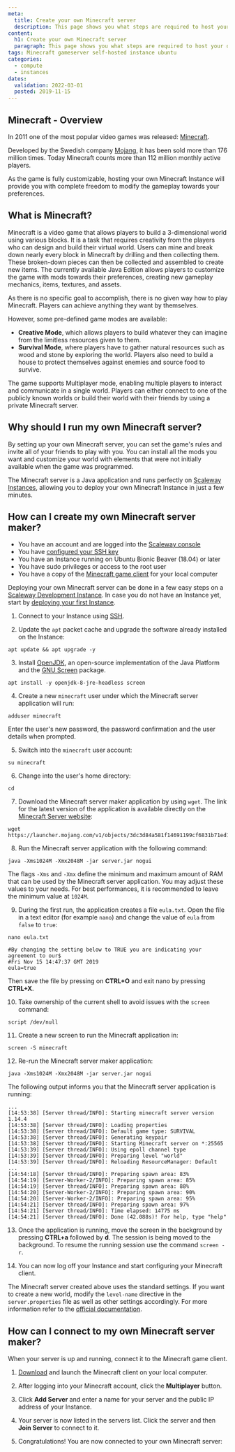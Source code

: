 ```yaml
---
meta:
  title: Create your own Minecraft server
  description: This page shows you what steps are required to host your own Minecraft server on a Scaleway Elements Instance.
content:
  h1: Create your own Minecraft server
  paragraph: This page shows you what steps are required to host your own Minecraft server on a Scaleway Elements Instance.
tags: Minecraft gameserver self-hosted instance ubuntu
categories:
  - compute
  - instances
dates:
  validation: 2022-03-01
  posted: 2019-11-15
---
```



## Minecraft - Overview

In 2011 one of the most popular video games was released: [Minecraft](https://www.minecraft.net/en-us/).

Developed by the Swedish company [Mojang](https://www.mojang.com/), it has been sold more than 176 million times. Today Minecraft counts more than 112 million monthly active players.

As the game is fully customizable, hosting your own Minecraft Instance will provide you with complete freedom to modify the gameplay towards your preferences.

## What is Minecraft?

Minecraft is a video game that allows players to build a 3-dimensional world using various blocks. It is a task that requires creativity from the players who can design and build their virtual world. Users can mine and break down nearly every block in Minecraft by drilling and then collecting them. These broken-down pieces can then be collected and assembled to create new items.
The currently available Java Edition allows players to customize the game with mods towards their preferences, creating new gameplay mechanics, items, textures, and assets.

As there is no specific goal to accomplish, there is no given way how to play Minecraft. Players can achieve anything they want by themselves.

However, some pre-defined game modes are available:

- **Creative Mode**, which allows players to build whatever they can imagine from the limitless resources given to them.
- **Survival Mode**, where players have to gather natural resources such as wood and stone by exploring the world. Players also need to build a house to protect themselves against enemies and source food to survive.

The game supports Multiplayer mode, enabling multiple players to interact and communicate in a single world. Players can either connect to one of the publicly known worlds or build their world with their friends by using a private Minecraft server.

## Why should I run my own Minecraft server?

By setting up your own Minecraft server, you can set the game's rules and invite all of your friends to play with you.
You can install all the mods you want and customize your world with elements that were not initially available when the game was programmed.

The Minecraft server is a Java application and runs perfectly on [Scaleway Instances](https://www.scaleway.com/en/virtual-instances/), allowing you to deploy your own Minecraft Instance in just a few minutes.

## How can I create my own Minecraft server maker?

<Message type="requirement">

- You have an account and are logged into the [Scaleway console](https://console.scaleway.com)
- You have [configured your SSH key](/console/my-project/how-to/create-ssh-key/)
- You have an Instance running on Ubuntu Bionic Beaver (18.04) or later
- You have sudo privileges or access to the root user
- You have a copy of the [Minecraft game client](https://www.minecraft.net/en-us/) for your local computer

</Message>

Deploying your own Minecraft server can be done in a few easy steps on a [Scaleway Development Instance](https://www.scaleway.com/en/virtual-instances/development/). In case you do not have an Instance yet, start by [deploying your first Instance](/compute/instances/how-to/create-an-instance/).

1. Connect to your Instance using [SSH](/compute/instances/how-to/connect-to-instance/).

2. Update the `apt` packet cache and upgrade the software already installed on the Instance:

  ```
  apt update && apt upgrade -y
  ```

3. Install [OpenJDK](https://openjdk.java.net/), an open-source implementation of the Java Platform and the [GNU Screen](https://www.gnu.org/software/screen/) package.

  ```
  apt install -y openjdk-8-jre-headless screen
  ```

4. Create a new `minecraft` user under which the Minecraft server application will run:

  ```
  adduser minecraft
  ```

  Enter the user's new password, the password confirmation and the user details when prompted.

5. Switch into the `minecraft` user account:

  ```
  su minecraft
  ```

6. Change into the user's home directory:

  ```
  cd
  ```

7. Download the Minecraft server maker application by using `wget`. The link for the latest version of the application is available directly on the [Minecraft Server website](https://www.minecraft.net/en-us/download/server):

  ```
  wget https://launcher.mojang.com/v1/objects/3dc3d84a581f14691199cf6831b71ed1296a9fdf/server.jar
  ```

8. Run the Minecraft server application with the following command:

  ```
  java -Xms1024M -Xmx2048M -jar server.jar nogui
  ```

  <Message type="important">

  The flags `-Xms` and `-Xmx` define the minimum and maximum amount of RAM that can be used by the Minecraft server application. You may adjust these values to your needs. For best performances, it is recommended to leave the minimum value at `1024M`.

  </Message> 

9. During the first run, the application creates a file `eula.txt`. Open the file in a text editor (for example `nano`) and change the value of `eula` from `false` to `true`:

  ```
  nano eula.txt
  ```

  ```
  #By changing the setting below to TRUE you are indicating your agreement to our$
  #Fri Nov 15 14:47:37 GMT 2019
  eula=true
  ```

  Then save the file by pressing on **CTRL+O** and exit nano by pressing **CTRL+X**.

10. Take ownership of the current shell to avoid issues with the `screen` command:

  ```
  script /dev/null
  ```

11. Create a new screen to run the Minecraft application in:

  ```
  screen -S minecraft
  ```

12. Re-run the Minecraft server maker application:

  ```
  java -Xms1024M -Xmx2048M -jar server.jar nogui
  ```

  The following output informs you that the Minecraft server application is running:

  ```
  ...
  [14:53:38] [Server thread/INFO]: Starting minecraft server version 1.14.4
  [14:53:38] [Server thread/INFO]: Loading properties
  [14:53:38] [Server thread/INFO]: Default game type: SURVIVAL
  [14:53:38] [Server thread/INFO]: Generating keypair
  [14:53:38] [Server thread/INFO]: Starting Minecraft server on *:25565
  [14:53:39] [Server thread/INFO]: Using epoll channel type
  [14:53:39] [Server thread/INFO]: Preparing level "world"
  [14:53:39] [Server thread/INFO]: Reloading ResourceManager: Default
  ...
  [14:54:18] [Server thread/INFO]: Preparing spawn area: 83%
  [14:54:19] [Server-Worker-2/INFO]: Preparing spawn area: 85%
  [14:54:19] [Server thread/INFO]: Preparing spawn area: 88%
  [14:54:20] [Server-Worker-2/INFO]: Preparing spawn area: 90%
  [14:54:20] [Server-Worker-2/INFO]: Preparing spawn area: 95%
  [14:54:21] [Server thread/INFO]: Preparing spawn area: 97%
  [14:54:21] [Server thread/INFO]: Time elapsed: 14775 ms
  [14:54:21] [Server thread/INFO]: Done (42.088s)! For help, type "help"
  ```

13. Once the application is running, move the screen in the background by pressing **CTRL+a** followed by **d**. The session is being moved to the background. To resume the running session use the command `screen -r`.

14. You can now log off your Instance and start configuring your Minecraft client.

  <Message type="note">

  The Minecraft server created above uses the standard settings. If you want to create a new world, modify the `level-name` directive in the `server.properties` file as well as other settings accordingly. For more information refer to the [official documentation](https://minecraft.gamepedia.com/Server.properties).

  </Message>

## How can I connect to my own Minecraft server maker?

When your server is up and running, connect it to the Minecraft game client.

1. [Download](https://www.minecraft.net/en-us/download/) and launch the Minecraft client on your local computer.

2. After logging into your Minecraft account, click the **Multiplayer** button.

3. Click **Add Server** and enter a name for your server and the public IP address of your Instance.

4. Your server is now listed in the servers list. Click the server and then **Join Server** to connect to it.

5. Congratulations! You are now connected to your own Minecraft server:

  <Lightbox src="scaleway-minecraft_game.png" alt="" />
